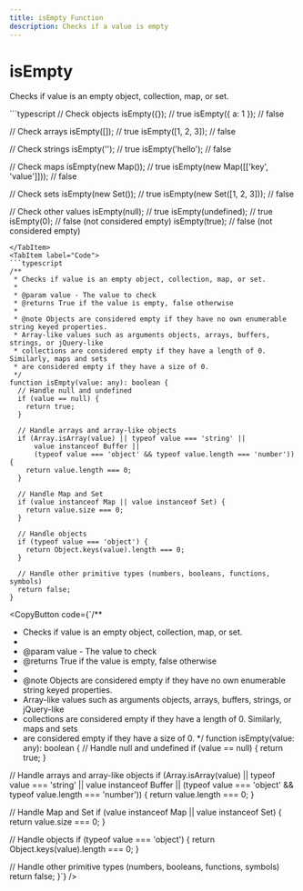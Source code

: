 ```yaml
---
title: isEmpty Function
description: Checks if a value is empty
---
```



# isEmpty

Checks if value is an empty object, collection, map, or set.

<Tabs>
  <TabItem label="Usage">
  ```typescript
  // Check objects
  isEmpty({}); // true
  isEmpty({ a: 1 }); // false
  
  // Check arrays
  isEmpty([]); // true
  isEmpty([1, 2, 3]); // false
  
  // Check strings
  isEmpty(''); // true
  isEmpty('hello'); // false
  
  // Check maps
  isEmpty(new Map()); // true
  isEmpty(new Map([['key', 'value']])); // false
  
  // Check sets
  isEmpty(new Set()); // true
  isEmpty(new Set([1, 2, 3])); // false
  
  // Check other values
  isEmpty(null); // true
  isEmpty(undefined); // true
  isEmpty(0); // false (not considered empty)
  isEmpty(true); // false (not considered empty)
  ```
  </TabItem>
  <TabItem label="Code">
  ```typescript
  /**
   * Checks if value is an empty object, collection, map, or set.
   * 
   * @param value - The value to check
   * @returns True if the value is empty, false otherwise
   * 
   * @note Objects are considered empty if they have no own enumerable string keyed properties.
   * Array-like values such as arguments objects, arrays, buffers, strings, or jQuery-like 
   * collections are considered empty if they have a length of 0. Similarly, maps and sets 
   * are considered empty if they have a size of 0.
   */
  function isEmpty(value: any): boolean {
    // Handle null and undefined
    if (value == null) {
      return true;
    }
    
    // Handle arrays and array-like objects
    if (Array.isArray(value) || typeof value === 'string' || 
        value instanceof Buffer || 
        (typeof value === 'object' && typeof value.length === 'number')) {
      return value.length === 0;
    }
    
    // Handle Map and Set
    if (value instanceof Map || value instanceof Set) {
      return value.size === 0;
    }
    
    // Handle objects
    if (typeof value === 'object') {
      return Object.keys(value).length === 0;
    }
    
    // Handle other primitive types (numbers, booleans, functions, symbols)
    return false;
  }
  ```
  <CopyButton code={`/**
 * Checks if value is an empty object, collection, map, or set.
 * 
 * @param value - The value to check
 * @returns True if the value is empty, false otherwise
 * 
 * @note Objects are considered empty if they have no own enumerable string keyed properties.
 * Array-like values such as arguments objects, arrays, buffers, strings, or jQuery-like 
 * collections are considered empty if they have a length of 0. Similarly, maps and sets 
 * are considered empty if they have a size of 0.
 */
function isEmpty(value: any): boolean {
  // Handle null and undefined
  if (value == null) {
    return true;
  }
  
  // Handle arrays and array-like objects
  if (Array.isArray(value) || typeof value === 'string' || 
      value instanceof Buffer || 
      (typeof value === 'object' && typeof value.length === 'number')) {
    return value.length === 0;
  }
  
  // Handle Map and Set
  if (value instanceof Map || value instanceof Set) {
    return value.size === 0;
  }
  
  // Handle objects
  if (typeof value === 'object') {
    return Object.keys(value).length === 0;
  }
  
  // Handle other primitive types (numbers, booleans, functions, symbols)
  return false;
}`} />
  </TabItem>
</Tabs> 
